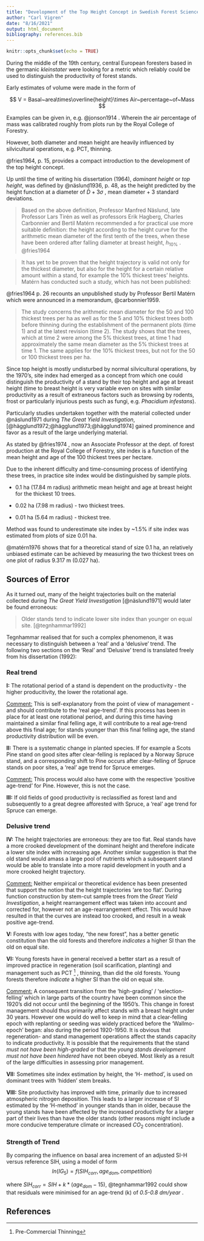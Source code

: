 ```yaml
---
title: "Development of the Top Height Concept in Swedish Forest Science"
author: "Carl Vigren"
date: "8/16/2021"
output: html_document
bibliography: references.bib
---
```


```r
knitr::opts_chunk$set(echo = TRUE)
```

During the middle of the 19th century, central European foresters based in the germanic *kleinstater* were looking for a metric which reliably could be used to distinguish the productivity of forest stands.

Early estimates of volume were made in the form of

$$
V = Basal~area\times\overline{height}\times Air~percentage~of~Mass 
$$

Examples can be given in, e.g. @jonson1914 . Wherein the air percentage of mass was calibrated roughly from plots run by the Royal College of Forestry.

However, both diameter and mean height are heavily influenced by silvicultural operations, e.g. PCT, thinning.

@fries1964, p. 15, provides a compact introduction to the development of the top height concept.

Up until the time of writing his dissertation (1964), *dominant height* or *top height*, was defined by @näslund1936, p. 48, as the height predicted by the height function at a diameter of $\bar{D} + 3\sigma$ , mean diameter + 3 standard deviations.

> Based on the above definition, Professor Manfred Näslund, late Professor Lars Tirén as well as professors Erik Hagberg, Charles Carbonnier and Bertil Matérn recommended a for practical use more suitable definition: the height according to the height curve for the arithmetic mean diameter of the first tenth of the trees, when these have been ordered after falling diameter at breast height, $h_{10\%}$ . @fries1964

> It has yet to be proven that the height trajectory is valid not only for the thickest diameter, but also for the height for a certain relative amount within a stand, for example the 10% thickest trees' heights. Matérn has conducted such a study, which has not been published:

@fries1964 p. 26 recounts an unpublished study by Professor Bertil Matérn which were announced in a memorandum, @carbonnier1959.

> The study concerns the arithmetic mean diameter for the 50 and 100 thickest trees per ha as well as for the 5 and 10% thickest trees both before thinning during the establishment of the permanent plots (time 1) and at the latest revision (time 2). The study shows that the trees, which at time 2 were among the 5% thickest trees, at time 1 had approximately the same mean diameter as the 5% thickest trees at time 1. The same applies for the 10% thickest trees, but not for the 50 or 100 thickest trees per ha.

Since top height is mostly undisturbed by normal silvicultural operations, by the 1970's, site index had emerged as a concept from which one could distinguish the productivity of a stand by their top height and age at breast height (time to breast height is very variable even on sites with similar productivity as a result of extraneous factors such as browsing by rodents, frost or particularly injurious pests such as fungi, e.g. *Phacidium infestans*).

Particularly studies undertaken together with the material collected under @näslund1971 during *The Great Yield Investigation*, [@hägglund1972;@hägglund1973;@hägglund1974] gained prominence and favor as a result of the large underlying material.

As stated by @fries1974 , now an Associate Professor at the dept. of forest production at the Royal College of Forestry, site index is a function of the mean height and age of the 100 thickest trees per hectare.

Due to the inherent difficulty and time-consuming process of identifying these trees, in practice site index would be distinguished by sample plots.

-   0.1 ha (17.84 m radius) arithmetic mean height and age at breast height for the thickest 10 trees.

-   0.02 ha (7.98 m radius) - two thickest trees.

-   0.01 ha (5.64 m radius) - thickest tree.

Method was found to underestimate site index by \~1.5% if site index was estimated from plots of size 0.01 ha.

@matérn1976 shows that for a theoretical stand of size 0.1 ha, an relatively unbiased estimate can be achieved by measuring the two thickest trees on one plot of radius 9.317 m (0.027 ha).

## \newpage

## Sources of Error

As it turned out, many of the height trajectories built on the material collected during *The Great Yield Investigation* [@näslund1971] would later be found erroneous:

> Older stands tend to indicate lower site index than younger on equal site. [@tegnhammar1992]

Tegnhammar realised that for such a complex phenomenon, it was necessary to distinguish between a 'real' and a 'delusive' trend. The following two sections on the 'Real' and 'Delusive' trend is translated freely from his dissertation (1992):

### Real trend

**I:** The rotational period of a stand is dependent on the productivity - the higher producitivity, the lower the rotational age.

[Comment:]{.ul} This is self-explanatory from the point of view of management - and should contribute to the 'real age-trend'. If this process has been in place for at least one rotational period, and during this time having maintained a similar final felling age, it will contribute to a real age-trend above this final age; for stands younger than this final felling age, the stand productivity distribution will be even.

**II:** There is a systematic change in planted species. If for example a Scots Pine stand on good sites after clear-felling is replaced by a Norway Spruce stand, and a corresponding shift to Pine occurs after clear-felling of Spruce stands on poor sites, a 'real' age trend for Spruce emerges.

[Comment:]{.ul} This process would also have come with the respective 'positive age-trend' for Pine. However, this is not the case.

**III:** If old fields of good productivity is reclassified as forest land and subsequently to a great degree afforested with Spruce, a 'real' age trend for Spruce can emerge.

### Delusive trend

**IV:** The height trajectories are erroneous: they are too flat. Real stands have a more crooked development of the dominant height and therefore indicate a lower site index with increasing age. Another similar suggestion is that the old stand would amass a large pool of nutrients which a subsequent stand would be able to translate into a more rapid development in youth and a more crooked height trajectory.

[Comment:]{.ul} Neither empirical or theoretical evidence has been presented that support the notion that the height trajectories 'are too flat'. During function construction by stem-cut sample trees from the *Great Yield Investigation*, a height rearrangement effect was taken into account and corrected for, however not an age-rearrangement effect. This would have resulted in that the curves are instead too crooked, and result in a weak positive age-trend.

**V:** Forests with low ages today, "the new forest", has a better genetic constitution than the old forests and therefore *indicates* a higher SI than the old on equal site.

**VI:** Young forests have in general received a better start as a result of improved practice in regeneration (soil scarification, planting) and management such as PCT [^1] , thinning, than did the old forests. Young forests therefore *indicate* a higher SI than the old on equal site.

[^1]: Pre-Commercial Thinning

[Comment:]{.ul} A consequent transition from the 'high-grading' / 'selection-felling' which in large parts of the country have been common since the 1920's did not occur until the beginning of the 1950's. This change in forest management should thus primarily affect stands with a breast height under 30 years. However one would do well to keep in mind that a clear-felling epoch with replanting or seeding was widely practiced before the 'Wallmo-epoch' began: also during the period 1920-1950. It is obvious that regeneration- and stand management operations affect the stands capacity to indicate productivity. It is possible that the requirements that the stand *must not have been high-graded* or that the *young stands development must not have been hindered* have not been obeyed. Most likely as a result of the large difficulties in assessing prior management.

**VII:** Sometimes site index estimation by height, the 'H- method', is used on dominant trees with 'hidden' stem breaks.

**VIII:** Site productivity has improved with time, primarily due to increased atmospheric nitrogen deposition. This leads to a larger increase of SI estimated by the 'H-method' in younger stands than in older, because the young stands have been affected by the increased productivity for a larger part of their lives than have the older stands (other reasons might include a more conducive temperature climate or increased $CO_2$ concentration).

### Strength of Trend

By comparing the influence on basal area increment of an adjusted SI-H versus reference SIH, using a model of form $$ln(IG_5)=f(SIH_{corr}, age_{dom},competition)$$

where $SIH_{corr}=SIH + k*(age_{dom}-15)$, @tegnhammar1992 could show that residuals were minimised for an age-trend (k) of *0.5-0.8 dm/year* .

## References 
